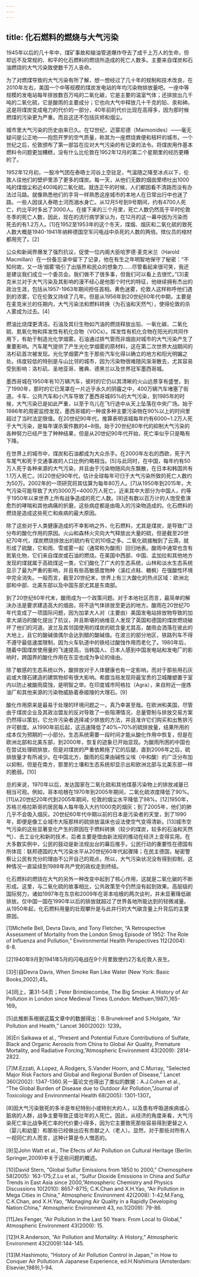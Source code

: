```yaml
---
---
---
```

title: 化石燃料的燃烧与大气污染
---




1945年以后的几十年中，煤矿事故和输油管道爆炸夺去了成千上万人的生命，但却远不及常规的、和平的化石燃料的燃烧所造成的死亡人数多。主要来自煤炭和石油燃烧的大气污染致使数千万人丧命。

为了对燃煤导致的大气污染有所了解，想一想经过了几十年的规制和技术改良，在2010年左右，美国一个中等规模的煤炭发电站的年均污染物排放量吧。一座中等规模的发电站每年排放数百万吨的二氧化碳，它是主要的温室气体；还排放出几千吨的二氧化硫，它是酸雨的主要成分；它也向大气中释放几十千克的铅、汞和砷。这是将煤炭变成电力的代价的一部分，40年前的代价比现在高得多，因为那时候燃煤的污染更为严重。而且这还不包括灰烬和烟尘。

城市里大气污染的历史由来已久。在12世纪，迈蒙尼德（Maimonides）——毫无疑问是公正地——抱怨开罗的空气质量，称其为一座燃烧粪便和秸秆的城市。一个世纪之后，伦敦颁布了第一部旨在应对大气污染的有记录的法令。将煤炭用作基本燃料令问题更加糟糕，没有什么比伦敦在1952年12月的第二个星期里的经历更糟的了。

1952年12月初，一股冷气团在泰晤士河谷上空驻足，气温随之降至冰点以下，伦敦人往他们的壁炉里添了更多的煤炭。每一天，从他们无数的烟囱里喷吐出1000吨的煤烟尘和近400吨的二氧化硫。就连正午的时候，人们都因看不清路而没有办法过马路。就像熟悉他们的手背一样熟悉这座城市的本地人在日常出行中也迷了路。一些人因误入泰晤士河而溺水身亡。从12月5号到9号期间，约有4700人死亡，约比平时多出了3000人。在接下来的三个月里，死亡人数仍然高于平时伦敦冬季的死亡人数，因此，现在的流行病学家认为，在12月的这一幕中因为污染而死去的有1.2万人。[1]在1952至1953年的这个冬天，煤烟、烟灰和二氧化硫的致死人数大概是1940-1941年纳粹德国空军闪电战中杀死的人数的两倍。殡仪员的棺材都用完了。[2]

公众和新闻界爆发了强烈抗议，促使一位内阁大臣哈罗德·麦克米兰（Harold Macmillan）在一份备忘录中留下了记录，他在有生之年明智地保守了秘密：“不知何故，又一场‘烟雾’吸引了出版界和民众的想象力……尽管看起来很可笑，我还是建议我们成立一个委员会。我们做不了很多事，但我们可以看上去很忙。”[3]麦克米兰对于大气污染及其影响的漫不经心是他那个时代的特征，他继续拥有杰出的政治生涯，包括从1957-1963年期间担任首相。黄色迷雾，伦敦人这样称呼他们遇到的浓雾，它在伦敦又持续了几年。但是从1956年到20世纪60年代中期，主要是在麦克米兰的任期内，大气污染法和燃料转换（为石油和天然气），使得伦敦的杀人雾成为过去。[4]

燃油比烧煤更清洁。石油及其衍生物如汽油的燃烧释放出铅、一氧化碳、二氧化硫、氮氧化物和挥发性有机化合物（VOCs）。挥发性有机化合物在阳光的共同作用下，有助于制造光化学烟雾。石油通过排气管而非烟囱对城市的大气污染产生了重要影响。汽车尾气提供了产生光化学烟雾的原材料，这在第二次世界大战期间的洛杉矶首次被发现。光化学烟雾产生于那些汽车化得以确立的地方和阳光明媚之处。纬度较低的特别是与山比邻的城市，因为污染物很难随风渐渐散去，尤其容易受到影响：洛杉矶、圣地亚哥、雅典、德黑兰以及世界冠军墨西哥城。

墨西哥城在1950年有10万辆汽车，彼时的它仍以其清晰的火山远景享有盛誉。到了1990年，那时的它已笼罩在一片近乎永久的阴霾之中，400万辆汽车堵塞了街道。卡车、公共汽车和小汽车导致了墨西哥城85%的大气污染，到1985年的时候，大气污染已是如此严重，以至于鸟儿在飞行途中从天上坠落在中央广场。始于1986年的周密监控发现，墨西哥城的一种或多种主要污染物在90%以上的时间里超过了当时法定限值。在20世纪90年代，推算表明该城每年约有6000~1.2万人死于大气污染，是每年谋杀案件数的4~8倍。始于20世纪80年代的抑制大气污染的各种努力已经产生了种种结果，但是从20世纪90年代开始，死亡率似乎只是略有下降。

在世界上的城市中，煤炭和石油都成为大众杀手。在2000年左右的西欧，死于汽车尾气和死于交通事故的人口比例约略相当。[5]与此同时，在中国，每年约有50万人死于各种来源的大气污染，并且由于污染物随风向东飘散，在日本和韩国共有1.1万人死亡。[6]20世纪90年代，估计全球每年可归于大气污染所致的死亡人数约为50万。2002年的一项研究将其估算为每年80万人。[7]从1950年到2015年，大气污染可能导致了大约3000万~4000万人死亡，近来其中大部分为中国人，约等于1950年以来世界上所有战争造成的死亡人数。[8]还有数以百万计的人饱受愈演愈烈的哮喘和其他病痛的折磨，这些病症都是由吸入的污染物造成的。化石燃料的燃烧是造成这些死亡和疾病的最大原因。

除了这些对于人类健康造成的不幸影响之外，化石燃料，尤其是煤炭，是导致广泛分布的酸化作用的原因。火山和森林火灾向大气释放出大量的硫，但是截至20世纪70年代，煤炭燃烧排放出的硫约有它的10倍之多。二氧化硫接触到了云滴，就形成了硫酸，它和雨、雪或雾一起（通常称为酸雨）回归地表。酸雨中通常也含有氮氧化物，它们来自煤炭或石油的燃烧。在美国中西部、中国、孟加拉和其他地方发现的煤就属于高硫煤这一类，它们酸化了广大的生态系统，山林和淡水生态系统显示了最为严重的影响，并且有些高敏感度物种（溪红点鲑、糖枫）在强酸性环境中完全消失。一般而言，截至20世纪末，世界上有三大酸化的热点区域：欧洲北部和中部、北美东部以及中国东部尤其是东南部。

到了20世纪60年代末，酸雨成为一个政策问题。对于本地社区而言，最简单的解决办法是要求建造高大的烟囱，将不适气体排放至更远的地方。酸雨在20世纪70年代变成了一项国际问题，因为加拿大人对（主要由）美国发电站排放物导致的加拿大湖泊的酸化提出了抗议，并且斯堪的纳维亚人发现了英国和德国的煤炭燃烧破坏了他们的河道。波兰及其邻国使用的煤炭的硫含量尤其高，酸雨会洒落在彼此的大地上，且它的酸碱值偶尔会达到醋的酸碱值。在波兰的部分地区，铁路列车不得不遵守最低速度限制，因为火车轨道中的铁经过酸蚀作用而老化了。1980年后，随着中国煤炭使用量的飞速提高，当韩国人、日本人感到中国发电站和发电厂的影响时，跨国界的酸化作用在东亚也成为争论的缘由。

除了敏感的生态系统以外，酸排放对于人体健康也有一定影响，而对于那些用石灰岩或大理石建造的建筑物却有很大影响。希腊当局发现将最宝贵的卫城雕塑置于室内以防止被酸雨腐蚀，是明智之举。在印度城市阿格拉（Agra），来自附近一座炼油厂和其他来源的污染物威胁着泰姬陵的大理石。[9]

酸化作用原来是最易于处理的环境问题之一，真乃幸甚至哉。在欧洲和美国，尽管由于煤炭企业及其政治盟友的反对导致了一些阻滞情况，总量管制与排放交易方案仍然得以策划，它允许污染者选择减少排放的方法，并且准许它们购买和出售排污许可额度。从1990年前后起，这迅速降低了40%~70%的硫排放量，结果所用的成本仅为预期的一小部分。生态系统需要一段时间才能从酸化作用中恢复，但是在欧洲北部和北美东部，到2000年，恢复的迹象已开始显现。为酸雨所困的中国也在尝试处理硫排放，但是对煤炭的严重依赖拖了它的后腿，直到2006年之后，硫排放量才有所减少。在中国北方，酸雨的后果由碱性尘埃（中和酸）的广泛分布加以抑制，但是在南方，那里的土壤和生态系统却显示出和欧洲北部与北美东部一样的脆弱。[10]

总的来说，1970年以后，发达国家在二氧化硫和其他煤基污染物上的排放减量已相当可观。例如，哥本哈根在1970年到2005年期间，二氧化硫浓度降低了90%。[11]从20世纪20年代到2005年期间，伦敦的烟尘水平降低了98%。[12]1950年，苏格兰格拉斯哥的居民每人每年吸入大约1000克的烟灰；到了2005年，他们的肺几乎不会吸入烟灰。20世纪60年代中期以前的日本是污染者的天堂，到了1990年，即便是像工业城市大阪那样的硫排放温床也设法使空气变得清新。[13]城市空气污染的这些显著变化产生的原因在于燃料转换（较少的煤炭，较多的石油和天然气）、去工业化和新的技术，后者主要是借由新法规的推动在经济上变得实用。在大多数实例中，公民的鼓动是新法规出台的幕后推手。公民行动的重要性在德国有所体现：联邦德国的大气污染水平从20世纪60年代起骤降；在民主德国，秘密警察让公民有充分的理由不公开自己的观点，所以，大气污染状况没有得到抑制，这种情况一直延续到1989年共产党的政权走到终结。

化石燃料的燃烧在大气的另外一种改变中起到了核心作用，这就是二氧化碳的不断形成。这里，与二氧化硫的故事相比，公共政策至今仍然没有起到效果。高层级的国际努力，诸如1997年在东京和2009年在哥本哈根的两次谈判，并未显著降低碳排放。仅中国一国在1990年以后的排放就超过了世界各地所能达到的轻微减量。从1950年起，化石燃料用量的壮观攀升是与此并行的大气碳含量上升背后的主要原因。

[1]Michelle Bell, Devra Davis, and Tony Fletcher, “A Retrospective Assessment of Mortality from the London Smog Episode of 1952: The Role of Influenza and Pollution,” Environmental Health Perspectives 112(2004): 6-8.



[2]1940年9月到1941年5月的闪电战在9个月里致使约2万名伦敦人丧生。



[3]引自Devra Davis, When Smoke Ran Like Water (New York: Basic Books,2002),45。



[4]同上，第31-54页；Peter Brimblecombe, The Big Smoke: A History of Air Pollution in London since Medieval Times (London: Methuen,1987),165-169。



[5]此推断系根据这篇文章中的数据得出：B.Brunekreef and S.Holgate, “Air Pollution and Health,” Lancet 360(2002): 1239。



[6]Eri Saikawa et al., “Present and Potential Future Contributions of Sulfate, Black and Organic Aerosols from China to Global Air Quality, Premature Mortality, and Radiative Forcing,”Atmospheric Environment 43(2009): 2814-2822.



[7]M.Ezzati, A.Lopez, A.Rodgers, S.Vander Hoorn, and C.Murray, “Selected Major Risk Factors and Global and Regional Burden of Disease,” Lancet 360(2002): 1347-1360.另一篇论文也得出了类似的数据：A.J.Cohen et al., “The Global Burden of Disease due to Outdoor Air Pollution,”Journal of Toxicology and Environmental Health 68(2005): 1301-1307。



[8]因大气污染致死的多半是年纪特别小或特别大的人，以及患有呼吸道疾病或心脏病的人群，战争主要导致正值壮年的人死亡。因此，从经济的角度来看，大气污染死亡率比战争死亡率的代价要小得多，因为它主要致死那些容易得到更替之人（婴儿和幼童）和那些已经做出应有贡献之人（老人）。显然，对于那些对所有人一视同仁的人而言，这种计算是令人憎恶的。



[9]见John Watt et al., The Efects of Air Pollution on Cultural Heritage (Berlin: Springer,2009)中关于这些问题的概述。



[10]David Stern, “Global Sulfur Emissions from 1850 to 2000,” Chemosphere 58(2005): 163-175;Z.Lu et al., “Sulfur Dioxide Emissions in China and Sulfur Trends in East Asia since 2000,”Atmospheric Chemistry and Physics Discussions 10(2010): 8657-8715; C.K.Chan and X.H.Yao, “Air Pollution in Mega Cities in China,” Atmospheric Environment 42(2008): 1-42;M.Fang, C.K.Chan, and X.H.Yao, “Managing Air Quality in a Rapidly Developing Nation:China,” Atmospheric Environment 43, no.1(2009): 79-86.



[11]Jes Fenger, “Air Pollution in the Last 50 Years: From Local to Global,” Atmospheric Environment 43(2009): 15.



[12]H.R.Anderson, “Air Pollution and Mortality: A History,” Atmospheric Environment 43(2009):144-145.



[13]M.Hashimoto, “History of Air Pollution Control in Japan,” in How to Conquer Air Pollution:A Japanese Experience, ed.H.Nishimura (Amsterdam: Elsevier,1989),1-94.